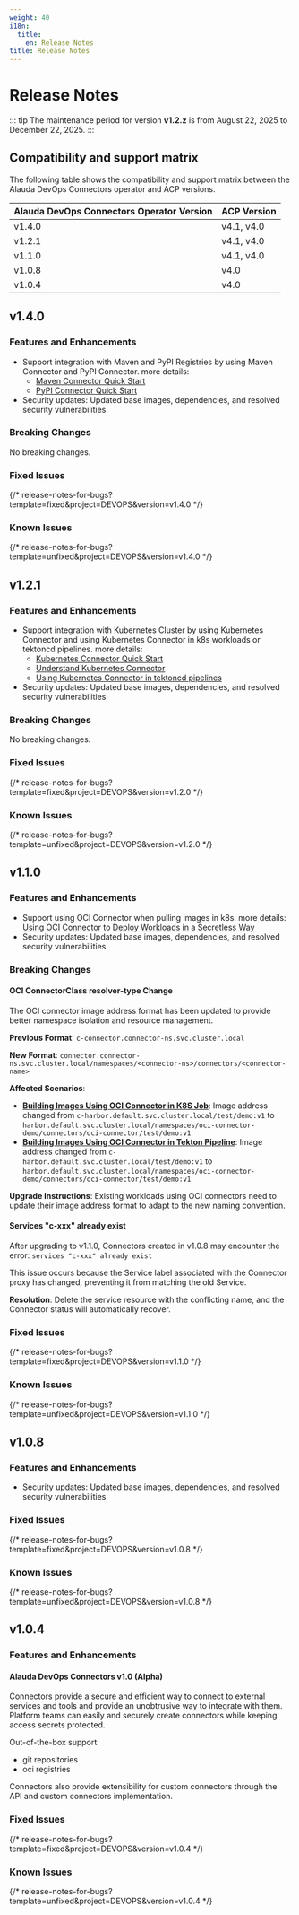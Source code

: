 ```yaml
---
weight: 40
i18n:
  title:
    en: Release Notes
title: Release Notes
---
```



# Release Notes

::: tip
The maintenance period for version **v1.2.z**  is from August 22, 2025 to December 22, 2025.
:::

## Compatibility and support matrix

The following table shows the compatibility and support matrix between the Alauda DevOps Connectors operator and ACP versions.

| Alauda DevOps Connectors Operator Version | ACP Version |
| ----------------------------------------- | ----------- |
| v1.4.0                                    | v4.1, v4.0  |
| v1.2.1                                    | v4.1, v4.0  |
| v1.1.0                                    | v4.1, v4.0  |
| v1.0.8                                    | v4.0        |
| v1.0.4                                    | v4.0        |

## v1.4.0

### Features and Enhancements

- Support integration with Maven and PyPI Registries by using Maven Connector and PyPI Connector. more details:
  - [Maven Connector Quick Start](../connectors-maven/quick_start.mdx)
  - [PyPI Connector Quick Start](../connectors-pypi/quick_start.mdx)
- Security updates: Updated base images, dependencies, and resolved security vulnerabilities

### Breaking Changes

No breaking changes.

### Fixed Issues

{/* release-notes-for-bugs?template=fixed&project=DEVOPS&version=v1.4.0 */}

### Known Issues

{/* release-notes-for-bugs?template=unfixed&project=DEVOPS&version=v1.4.0 */}

## v1.2.1

### Features and Enhancements

- Support integration with Kubernetes Cluster by using Kubernetes Connector and using Kubernetes Connector in k8s workloads or tektoncd pipelines. more details:
  - [Kubernetes Connector Quick Start](../connectors-k8s/quick_start.mdx)
  - [Understand Kubernetes Connector](../connectors-k8s/concepts/k8s_connectorclass.mdx)
  - [Using Kubernetes Connector in tektoncd pipelines](../connectors-k8s/how_to/using-in-tekton-task.mdx)
- Security updates: Updated base images, dependencies, and resolved security vulnerabilities

### Breaking Changes

No breaking changes.

### Fixed Issues

{/* release-notes-for-bugs?template=fixed&project=DEVOPS&version=v1.2.0 */}

### Known Issues

{/* release-notes-for-bugs?template=unfixed&project=DEVOPS&version=v1.2.0 */}

## v1.1.0

### Features and Enhancements

- Support using OCI Connector when pulling images in k8s. more details: [Using OCI Connector to Deploy Workloads in a Secretless Way](../connectors-oci/how_to/using_oci_connector_in_workload.mdx)
- Security updates: Updated base images, dependencies, and resolved security vulnerabilities

### Breaking Changes

#### OCI ConnectorClass resolver-type Change

The OCI connector image address format has been updated to provide better namespace isolation and resource management.
  
**Previous Format**: `c-connector.connector-ns.svc.cluster.local`

**New Format**: `connector.connector-ns.svc.cluster.local/namespaces/<connector-ns>/connectors/<connector-name>`

**Affected Scenarios**:
- **[Building Images Using OCI Connector in K8S Job](../connectors-oci/how_to/using_oci_connector_in_k8s_job.mdx)**: Image address changed from `c-harbor.default.svc.cluster.local/test/demo:v1` to `harbor.default.svc.cluster.local/namespaces/oci-connector-demo/connectors/oci-connector/test/demo:v1`
- **[Building Images Using OCI Connector in Tekton Pipeline](../connectors-oci/how_to/using_oci_connector_in_tekton_pipeline.mdx)**: Image address changed from `c-harbor.default.svc.cluster.local/test/demo:v1` to `harbor.default.svc.cluster.local/namespaces/oci-connector-demo/connectors/oci-connector/test/demo:v1`

**Upgrade Instructions**: Existing workloads using OCI connectors need to update their image address format to adapt to the new naming convention.

#### Services "c-xxx" already exist

After upgrading to v1.1.0, Connectors created in v1.0.8 may encounter the error: `services "c-xxx" already exist`

This issue occurs because the Service label associated with the Connector proxy has changed, preventing it from matching the old Service.

**Resolution**: Delete the service resource with the conflicting name, and the Connector status will automatically recover.

### Fixed Issues

{/* release-notes-for-bugs?template=fixed&project=DEVOPS&version=v1.1.0 */}

### Known Issues

{/* release-notes-for-bugs?template=unfixed&project=DEVOPS&version=v1.1.0 */}

## v1.0.8

### Features and Enhancements

- Security updates: Updated base images, dependencies, and resolved security vulnerabilities

### Fixed Issues

{/* release-notes-for-bugs?template=fixed&project=DEVOPS&version=v1.0.8 */}

### Known Issues

{/* release-notes-for-bugs?template=unfixed&project=DEVOPS&version=v1.0.8 */}

## v1.0.4

### Features and Enhancements

#### Alauda DevOps Connectors v1.0 (Alpha)

Connectors provide a secure and efficient way to connect to external services and tools and provide an unobtrusive way to integrate with them. Platform teams can easily and securely create connectors while keeping access secrets protected.

Out-of-the-box support:

- git repositories
- oci registries

Connectors also provide extensibility for custom connectors through the API and custom connectors implementation.


### Fixed Issues

{/* release-notes-for-bugs?template=fixed&project=DEVOPS&version=v1.0.4 */}

### Known Issues

{/* release-notes-for-bugs?template=unfixed&project=DEVOPS&version=v1.0.4 */}
